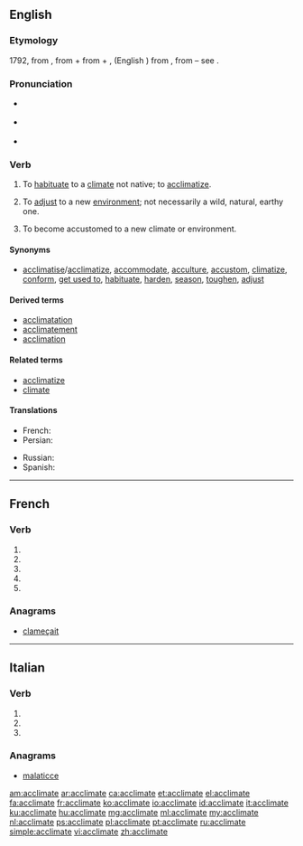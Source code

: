 {{also|acclimaté}}
==English==

===Etymology===
1792, from {{etyl|fr|en}} {{m|fr|acclimater}}, from {{m|fr|à}} + {{m|fr|climat||climate}} from {{etyl|la|en}} {{m|la|ad}} + {{m|la|climat}}, (English {{m|en|climate}}) from {{etyl|grc|en}}, from {{etyl|ine-pro|en}} – see {{m|en|climate}}.

===Pronunciation===
* {{a|UK}} {{IPA|/ə.ˈklaɪ.mət/|lang=en}}
* {{a|US}} {{IPA|/ˈæk.lɪ.meɪt/|lang=en}}
* {{audio|en-us-acclimate.ogg|Audio (US)|lang=en}}

===Verb===
{{en-verb|acclimat}}

# {{label|en|transitive|chiefly|US}} To [[habituate]] to a [[climate]] not native; to [[acclimatize]].
# {{label|en|transitive}} To [[adjust]] to a new [[environment]]; not necessarily a wild, natural, earthy one.
# {{label|en|intransitive}} To become accustomed to a new climate or environment.

====Synonyms====
* [[acclimatise]]/[[acclimatize]], [[accommodate]], [[acculture]], [[accustom]], [[climatize]], [[conform]], [[get used to]], [[habituate]], [[harden]], [[season]], [[toughen]], [[adjust]]

====Derived terms====
* [[acclimatation]]
* [[acclimatement]]
* [[acclimation]]

====Related terms====
* [[acclimatize]]
* [[climate]]

====Translations====
{{trans-top|(transitive, mainly US) to habituate to a climate not native; to acclimatize}}
* French: {{t+|fr|acclimater}}
* Persian: {{t+|fa|عادت دادن|sc=fa-Arab}}
{{trans-mid}}
* Russian: {{t+|ru|акклиматизи́ровать}}
* Spanish: {{t+|es|aclimatar}}
{{trans-bottom}}

----

==French==

===Verb===
{{fr-verb-form}}

# {{inflection of|acclimater||1|s|pres|indc|lang=fr}}
# {{inflection of|acclimater||3|s|pres|indc|lang=fr}}
# {{inflection of|acclimater||1|s|pres|subj|lang=fr}}
# {{inflection of|acclimater||1|s|pres|subj|lang=fr}}
# {{inflection of|acclimater||2|s|impr|lang=fr}}

===Anagrams===
* [[clameçait#French|clameçait]]

----

==Italian==

===Verb===
{{head|it|verb form|cat2=past participle forms}}

# {{inflection of|acclimare||2|p|pres|indc|lang=it}}
# {{inflection of|acclimare||2|p|impr|lang=it}}
# {{inflection of|acclimato||f|p|lang=it}}

===Anagrams===
* [[malaticce#Italian|malaticce]]

[[am:acclimate]]
[[ar:acclimate]]
[[ca:acclimate]]
[[et:acclimate]]
[[el:acclimate]]
[[fa:acclimate]]
[[fr:acclimate]]
[[ko:acclimate]]
[[io:acclimate]]
[[id:acclimate]]
[[it:acclimate]]
[[ku:acclimate]]
[[hu:acclimate]]
[[mg:acclimate]]
[[ml:acclimate]]
[[my:acclimate]]
[[nl:acclimate]]
[[ps:acclimate]]
[[pl:acclimate]]
[[pt:acclimate]]
[[ru:acclimate]]
[[simple:acclimate]]
[[vi:acclimate]]
[[zh:acclimate]]